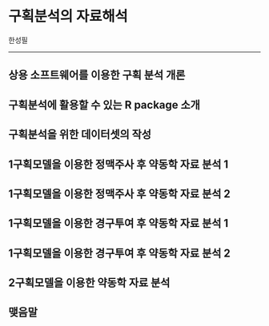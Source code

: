 # 구획분석의 자료해석 {#ca-analysis}

\Large\hfill
한성필
\normalsize

---

## 상용 소프트웨어를 이용한 구획 분석 개론
## 구획분석에 활용할 수 있는 R package 소개
## 구획분석을 위한 데이터셋의 작성
## 1구획모델을 이용한 정맥주사 후 약동학 자료 분석 1
## 1구획모델을 이용한 정맥주사 후 약동학 자료 분석 2
## 1구획모델을 이용한 경구투여 후 약동학 자료 분석 1
## 1구획모델을 이용한 경구투여 후 약동학 자료 분석 2
## 2구획모델을 이용한 약동학 자료 분석
## 맺음말
